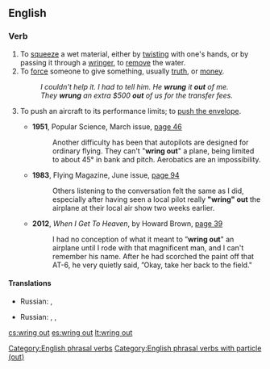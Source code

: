 ==English==

===Verb===
{{en-verb|wrings out|wringing out|wrung out|head=[[wring]] [[out]]}}

# To [[squeeze]] a wet material, either by [[twist|twisting]] with one's hands, or by passing it through a [[wringer]], to [[remove]] the water.
# To [[force]] someone to give something, usually [[truth]], or [[money]].
#: ''I couldn't help it. I had to tell him. He '''wrung''' it '''out''' of me.''
#: ''They '''wrung''' an extra $500 '''out''' of us for the transfer fees.''
# {{context|aviation|lang=en}} To push an aircraft to its performance limits; to [[push the envelope]].
#* '''1951''', Popular Science, March issue, [http://books.google.ru/books?id=JyEDAAAAMBAJ&lpg=RA1-PA46&ots=ygOwz-VwqE&dq=%22wring%20out%22%20the%20plane&hl=ru&pg=RA1-PA46#v=onepage&q=%22wring%20out%22%20the%20plane&f=false page 46]
#*: Another difficulty has been that autopilots are designed for ordinary flying. They can't "'''wring out'''" a plane, being limited to about 45° in bank and pitch. Aerobatics are an impossibility.
#* '''1983''', Flying Magazine, June issue, [http://books.google.ru/books?id=5rliW6onKxAC&lpg=PA94&ots=txkzgN4IP8&dq=%22wring%20out%22%20airplane&pg=PA94#v=onepage&q=%22wring%20out%22%20airplane&f=false page 94]
#*: Others listening to the conversation felt the same as I did, especially after having seen a local pilot really '''"wring" out''' the airplane at their local air show two weeks earlier.
#* '''2012''', ''When I Get To Heaven'', by Howard Brown, [http://books.google.ru/books?id=u1IVMDhJT68C&lpg=PA39&ots=2lyO3wr679&dq=%22wring%20out%22%20airplane&pg=PA39#v=onepage&q=%22wring%20out%22%20airplane&f=false page 39]
#*: I had no conception of what it meant to ”'''wring out'''" an airplane until I rode with that magnificent man, and I can't remember his name. After he had scorched the paint off that AT-6, he very quietly said, ”Okay, take her back to the field."

====Translations====
{{trans-top|to remove liquid by squeezing}}
* Russian: {{t+|ru|выжима́ть|impf}}, {{t+|ru|вы́жать|pf}}
{{trans-mid}}
{{trans-bottom}}

{{trans-top|to force to give something}}
* Russian: {{t+|ru|выжима́ть}}, {{t+|ru|вымога́ть}}, {{t+|ru|отжима́ть|n}}
{{trans-mid}}
{{trans-bottom}}

[[Category:English phrasal verbs]]
[[Category:English phrasal verbs with particle (out)]]

[[cs:wring out]]
[[es:wring out]]
[[lt:wring out]]